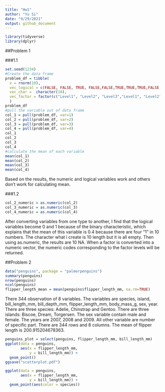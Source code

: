 ```yaml
---
title: "Hw1"
author: "Yu Si"
date: "9/29/2021"
output: github_document
---
```


```r
library(tidyverse)
library(dplyr)
```

##Problem 1

###1.1
```r
set.seed(1234)
#Create the data frame
problem_df = tibble(
  x = rnorm(10),
  vec_logical = c(FALSE, FALSE, TRUE, FALSE,FALSE,TRUE,TRUE,TRUE,FALSE,FALSE),
  vec_char =  character(10),
  vec_factor = factor(c("Level1", "Level2", "Level3","Level1", "Level2", "Level3","Level1", "Level2", "Level3","Level2"))
  )
problem_df
#pull the variable out of data frame
col_1 = pull(problem_df, var=1)
col_2 = pull(problem_df, var=2)
col_3 = pull(problem_df, var=3)
col_4 = pull(problem_df, var=4)
col_1
col_2
col_3
col_4
#calculate the mean of each variable
mean(col_1)
mean(col_2)
mean(col_3)
mean(col_4)

```
Based on the results, the numeric and logical variables work and others don't work for calculating mean.

###1.2

```r
col_2_numeric = as.numeric(col_2)
col_3_numeric = as.numeric(col_3)
col_4_numeric = as.numeric(col_4)
```
After converting variables from one type to another, I find that the logical variables become 0 and 1 because of the binary characteristic, which explains that the mean of this variable is 0.4 because there are four "1" in 10 numbers. The character what i create is 10 length but it is all empty. Then using as.numeric, the results are 10 NA. When a factor is converted into a numeric vector, the numeric codes corresponding to the factor levels will be returned. 

##Problem 2
```r
data("penguins", package = "palmerpenguins")
summary(penguins)
nrow(penguins)
ncol(penguins)
flipper_length_mean = mean(penguins$flipper_length_mm, na.rm=TRUE)
```
There 344 observation of 8 variables. The variables are species, island, bill_length_mm, bill_depth_mm, flipper_length_mm, body_mass_g, sex, year.
There are three species: Adelie, Chinstrap and Gentoo. There are three islands: Biscoe, Dream, Torgersen. The sex variable contain male and female. The years are 2007, 2008 and 2009. All other variable are number of specific part. 
There are 344 rows and 8 columns.
The mean of  flipper length is 200.915204678363.

```r
penguins_plot = select(penguins, flipper_length_mm, bill_length_mm)
ggplot(data = penguins,
       aes(x = flipper_length_mm,
           y = bill_length_mm)) + 
  geom_point()
ggsave("scatterplot.pdf")

ggplot(data = penguins,
       aes(x = flipper_length_mm,
           y = bill_length_mm)) + 
  geom_point(aes(color = species))

```

